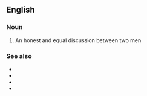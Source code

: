 ==English==

===Noun===
{{en-noun|-}}

# An honest and equal discussion between two men

===See also===
* {{l|en|guy talk}}
* {{l|en|girl talk}}
* {{l|en|baby talk}}
* {{l|en|crazy talk}}